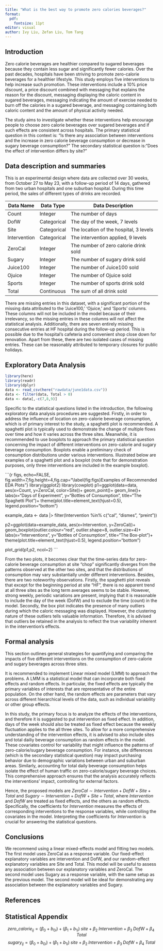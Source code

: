 ```yaml
---
title: "What is the best way to promote zero calories beverages?"
format: 
  pdf:
    fontsize: 11pt
editor: visual
author: Ivy Liu, Zefan Liu, Tom Tang
---
```


## Introduction

Zero calorie beverages are healthier compared to sugared beverages because they contain less sugar and significantly fewer calories. Over the past decades, hospitals have been striving to promote zero-calorie beverages for a healthier lifestyle. This study employs five interventions to help increase such promotion. These interventions include a 10% price discount, a price discount combined with messaging that explains the reason for the discount, messaging displaying the caloric content in sugared beverages, messaging indicating the amount of exercise needed to burn off the calories in a sugared beverage, and messaging containing both caloric content and the amount of physical activity needed.

The study aims to investigate whether these interventions help encourage people to choose zero calorie beverages over sugared beverages and if such effects are consistent across hospitals. The primary statistical question in this context is: "Is there any association between interventions and the increase in zero calorie beverage consumption or decrease in sugary beverage consumption?" The secondary statistical question is:"Does the effect of intervention differs by site?"

## Data description and summaries

This is an experimental design where data are collected over 30 weeks, from October 27 to May 23, with a follow-up period of 14 days, gathered from two urban hospitals and one suburban hospital. During this time period, the sales of different types of drinks are recorded.

| Data Name    | Data Type   | Data Description                       |
|--------------|-------------|----------------------------------------|
| Count        | Integer     | The number of days                     |
| DofW         | Categorical | The day of the week, 7 levels          |
| Site         | Categorical | The location of the hospital, 3 levels |
| Intervention | Categorical | The intervention applied, 9 levels     |
| ZeroCal      | Integer     | The number of zero calorie drink sold  |
| Sugary       | Integer     | The number of sugary drink sold        |
| Juice100     | Integer     | The number of Juice100 sold            |
| Ojuice       | Integer     | The number of Ojuice sold              |
| Sports       | Integer     | The number of sports drink sold        |
| Total        | Continuous  | The sum of all drink sold              |

There are missing entries in this dataset, with a significant portion of the missing data attributed to the 'Juice100,' 'Ojuice,' and 'Sports' columns. These columns will not be included in the model because of their irrelevancy, so the missing entries in these columns will not affect the statistical analysis. Additionally, there are seven entirely missing consecutive entries at HF hospital during the follow-up period. This is possible due to the hospital's cafeteria and convenient shop close down for renovation. Apart from these, there are two isolated cases of missing entries. These can be reasonably attributed to temporary closures for public holidays.

## Exploratory Data Analysis

```r
library(here)
library(readr)
library(dplyr)
data <- read_csv(here("rawdata/june1data.csv"))
data <- filter(data, Total > 0) 
data <- data[,-c(7,8,9)]
```

Specific to the statistical questions listed in the introduction, the following exploratory data analysis procedures are suggested. Firstly, in order to address the influence of location on zero-calorie beverage consumption, which is of primary interest to the study, a spaghetti plot is recommended. A spaghetti plot is typically used to demonstrate the change of multiple flows over time and how it varies across the three sites. Meanwhile, it is recommended to use boxplots to approach the primary statistical question concerning the impact of different interventions on zero-calorie and sugary beverage consumption. Boxplots enable a preliminary check of consumption distributions under various interventions. Illustrated below are examples of a spaghetti plot and a boxplot (note that for demonstration purposes, only three interventions are included in the example boxplot).

```{r figs, echo=FALSE, fig.width=7,fig.height=4,fig.cap="\\label{fig:figs}Examples of Recommended EDA Plots"}
library(ggplot2)
library(cowplot)
p1=ggplot(data=data, aes(x=Count, y=ZeroCal, color=Site))+
  geom_point()+
  geom_line()+
  labs(x="Days of Experiment", y="Bottles of Consumption",
       title="The Spaghetti Plot")+
  theme(plot.title=element_text(hjust=0.5),
        legend.position="bottom")

example_data <- data |> filter(Intervention %in% 
                                 c("cal", "dismes", "preint"))

p2=ggplot(data=example_data, aes(x=Intervention, y=ZeroCal))+
  geom_boxplot(outlier.colour="red", outlier.shape=8,
                outlier.size=4)+
  labs(x="Interventions", y="Bottles of Consumption",
       title="The Box-plot")+
  theme(plot.title=element_text(hjust=0.5),
        legend.position="bottom")

plot_grid(p1,p2, ncol=2)
```

From the two plots, it becomes clear that the time-series data for zero-calorie beverage consumption at site "chop" significantly diverges from the patterns observed at the other two sites, and that the distributions of consumption may vary substantially under different interventions. Besides, there are two noteworthy observations. Firstly, the spaghetti plot reveals that except for the beginning period at site "HF", there is no apparent trend at all three sites as the long term averages seems to be stable. However, strong weekly, periodic variations are present, implying that it is reasonable to include the day of the week (DofW) and to exclude the time (count) in the model. Secondly, the box plot indicates the presence of many outliers during which the caloric messaging was displayed. However, the clustering nature of these outliers tells valuable information. Therefore, it is advised that outliers be retained in the analysis to reflect the true variability inherent in the intervention's effects.

## Formal analysis

This section outlines general strategies for quantifying and comparing the impacts of five different interventions on the consumption of zero-calorie and sugary beverages across three sites.

It is recommended to implement Linear mixed model (LMM) to approach the problems. A LMM is a statistical model that can incorporate both fixed effects and random effects. In particular, the fixed effects are typically the primary variables of interests that are representative of the entire population. On the other hand, the random effects are parameters that vary across different hierarchical levels of the data, such as individual variability or other group effects.

In this study, the primary focus is to analyze the effects of the interventions, and therefore it is suggested to put intervention as fixed effect. In addition, days of the week should also be treated as fixed effect because the weekly fluctuation applies to the all three sites. To allow for a more comprehensive understanding of the intervention effects, it is advised to also include sites and total dailiy beverage consumption as random effects in the model. These covariates control for variability that might influence the patterns of zero-calorie/sugary beverage consumption. For instance, site differences (which is the secondary statistical question) may impact purchasing behavior due to demographic variations between urban and suburban areas. Similarly, accounting for total daily beverage consumption helps isolate the effect of human traffic on zero-calorie/sugary beverage choices. This comprehensive approach ensures that the analysis accurately reflects the interventions' impact, controlling for external factors.

Hence, the proposed models are $ZeroCal \sim Intervention + DofW + Site + Total$ and $Sugary \sim Intervention + DofW + Site + Total$, where $Intervention$ and $DofW$ are treated as fixed effects, and the others as random effects. Specifically, the coefficients for $Intervention$ measures the effects of corresponding interventions to the response variables, while controlling the covariates in the model. Interpreting the coefficients for $Intervention$ is crucial for answering the statistical questions.

## Conclusions

We recommend using a linear mixed-effects model and fitting two models. The first model uses ZeroCal as a response variable. Our fixed-effect explanatory variables are intervention and DofW, and our random-effect explanatory variables are Site and Total. This model will be useful to assess any association between our explanatory variables and ZeroCal. The second model uses Sugary as a response variable, with the same setup as the previous model. The second model will be ideal for demonstrating any association between the explanatory variables and Sugary.

## References

## Statistical Appendix

$$
zero\_calorie_{ij} = (\beta_0 + b_{0i}) + (\beta_1 + b_{1i}) \;  site + \beta_2 \; Intervention + \beta_3 \; DofW + \beta_4 \; Total
$$ $$
sugary_{ij} = (\beta_0 + b_{0i}) + (\beta_1 + b_{1i}) \;  site + \beta_2 \; Intervention + \beta_3 \; DofW + \beta_4 \; Total
$$
